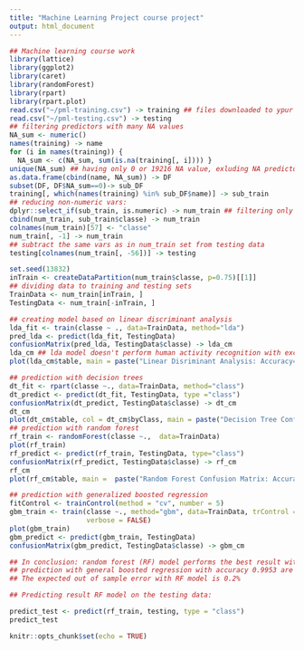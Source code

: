 ```yaml
---
title: "Machine Learning Project course project"
output: html_document
---
```

```r
## Machine learning course work
library(lattice)
library(ggplot2)
library(caret)
library(randomForest)
library(rpart)
library(rpart.plot)
read.csv("~/pml-training.csv") -> training ## files downloaded to ypur working directory
read.csv("~/pml-testing.csv") -> testing
## filtering predictors with many NA values
NA_sum <- numeric()
names(training) -> name
for (i in names(training)) {
  NA_sum <- c(NA_sum, sum(is.na(training[, i]))) }
unique(NA_sum) ## having only 0 or 19216 NA value, exluding NA predictors from training data
as.data.frame(cbind(name, NA_sum)) -> DF
subset(DF, DF$NA_sum==0)-> sub_DF
training[, which(names(training) %in% sub_DF$name)] -> sub_train
## reducing non-numeric vars:
dplyr::select_if(sub_train, is.numeric) -> num_train ## filtering only numeric predictors
cbind(num_train, sub_train$classe) -> num_train
colnames(num_train)[57] <- "classe"
num_train[, -1] -> num_train
## subtract the same vars as in num_train set from testing data
testing[colnames(num_train[, -56])] -> testing

set.seed(13832)
inTrain <- createDataPartition(num_train$classe, p=0.75)[[1]]
## dividing data to training and testing sets
TrainData <- num_train[inTrain, ]
TestingData <- num_train[-inTrain, ]

## creating model based on linear discriminant analysis
lda_fit <- train(classe ~ ., data=TrainData, method="lda")
pred_lda <- predict(lda_fit, TestingData)
confusionMatrix(pred_lda, TestingData$classe) -> lda_cm
lda_cm ## lda model doesn't perform human activity recognition with excellent accuracy
plot(lda_cm$table, main = paste("Linear Disriminant Analysis: Accuracy=", round(lda_cm$overall["Accuracy"], 4)), col= lda_cm$byClass)

## prediction with decision trees
dt_fit <- rpart(classe ~., data=TrainData, method="class")
dt_predict <- predict(dt_fit, TestingData, type ="class")
confusionMatrix(dt_predict, TestingData$classe) -> dt_cm
dt_cm
plot(dt_cm$table, col = dt_cm$byClass, main = paste("Decision Tree Confusion Matrix: Accuracy=", round(dt_cm$overall["Accuracy"], 4)))
## prediction with random forest
rf_train <- randomForest(classe ~.,  data=TrainData)
plot(rf_train)
rf_predict <- predict(rf_train, TestingData, type="class")
confusionMatrix(rf_predict, TestingData$classe) -> rf_cm
rf_cm
plot(rf_cm$table, main =  paste("Random Forest Confusion Matrix: Accuracy=", round(rf_cm$overall["Accuracy"], 4)), col = "white")

## prediction with generalized boosted regression
fitControl <- trainControl(method = "cv", number = 5)
gbm_train <- train(classe ~., method="gbm", data=TrainData, trControl = fitControl,
                   verbose = FALSE)
plot(gbm_train)
gbm_predict <- predict(gbm_train, TestingData)
confusionMatrix(gbm_predict, TestingData$classe) -> gbm_cm

## In conclusion: random forest (RF) model performs the best result with accuracy 0.9980,
## prediction with general boosted regression with accuracy 0.9953 are close to RF, but it works in 7 times slowly
## The expected out of sample error with RF model is 0.2%

## Predicting result RF model on the testing data:

predict_test <- predict(rf_train, testing, type = "class")
predict_test
```

```r
knitr::opts_chunk$set(echo = TRUE)
```


